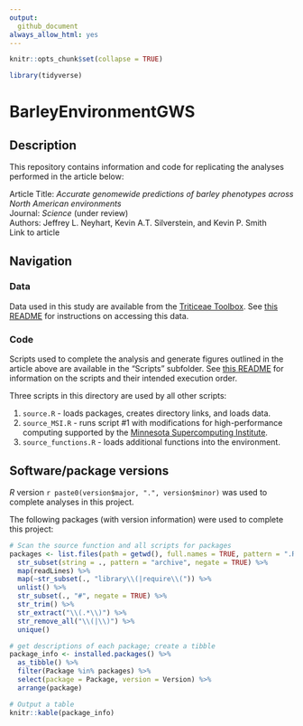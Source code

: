```yaml
---
output: 
  github_document
always_allow_html: yes
---
```


<!-- README.md is generated from README.Rmd. Please edit that file -->  

```r
knitr::opts_chunk$set(collapse = TRUE)

library(tidyverse)

```

# BarleyEnvironmentGWS

## Description

This repository contains information and code for replicating the analyses performed in the article below:

Article Title: *Accurate genomewide predictions of barley phenotypes across North American environments*  
Journal: *Science* (under review)  
Authors: Jeffrey L. Neyhart, Kevin A.T. Silverstein, and Kevin P. Smith  
Link to article  



## Navigation

### Data

Data used in this study are available from the [Triticeae Toolbox](https://triticeaetoolbox.org/barley). See [this README](`r file.path(gsub(pattern = "\\.git", replacement = "", x = git2r::remote_url()), "tree/master/Data")`) for instructions on accessing this data.

### Code

Scripts used to complete the analysis and generate figures outlined in the article above are available in the "Scripts" subfolder. See [this README](`r file.path(gsub(pattern = "\\.git", replacement = "", x = git2r::remote_url()), "tree/master/Scripts")`) for information on the scripts and their intended execution order.

Three scripts in this directory are used by all other scripts:

1. `source.R` - loads packages, creates directory links, and loads data.
2. `source_MSI.R` - runs script #1 with modifications for high-performance computing supported by the [Minnesota Supercomputing Institute](https://www.msi.umn.edu/).
3. `source_functions.R` - loads additional functions into the environment. 


## Software/package versions

*R* version `r paste0(version$major, ".", version$minor)` was used to complete analyses in this project.


The following packages (with version information) were used to complete this project:


```r

# Scan the source function and all scripts for packages
packages <- list.files(path = getwd(), full.names = TRUE, pattern = ".R$", recursive = TRUE) %>% 
  str_subset(string = ., pattern = "archive", negate = TRUE) %>%
  map(readLines) %>% 
  map(~str_subset(., "library\\(|require\\(")) %>% 
  unlist() %>% 
  str_subset(., "#", negate = TRUE) %>%
  str_trim() %>%
  str_extract("\\(.*\\)") %>% 
  str_remove_all("\\(|\\)") %>% 
  unique()

# get descriptions of each package; create a tibble
package_info <- installed.packages() %>% 
  as_tibble() %>% 
  filter(Package %in% packages) %>% 
  select(package = Package, version = Version) %>%
  arrange(package)

# Output a table
knitr::kable(package_info)


```

